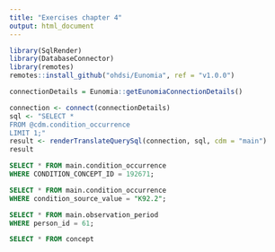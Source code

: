 ```yaml
---
title: "Exercises chapter 4"
output: html_document
---
```


```r
library(SqlRender)
library(DatabaseConnector)
library(remotes)
remotes::install_github("ohdsi/Eunomia", ref = "v1.0.0")
```

```r
connectionDetails = Eunomia::getEunomiaConnectionDetails()
```

```r
connection <- connect(connectionDetails)
sql <- "SELECT *
FROM @cdm.condition_occurrence
LIMIT 1;"
result <- renderTranslateQuerySql(connection, sql, cdm = "main")
result
```

```sql
SELECT * FROM main.condition_occurrence
WHERE CONDITION_CONCEPT_ID = 192671;
```

```sql
SELECT * FROM main.condition_occurrence
WHERE condition_source_value = "K92.2";
```

```sql
SELECT * FROM main.observation_period
WHERE person_id = 61;
```

```sql
SELECT * FROM concept
```

